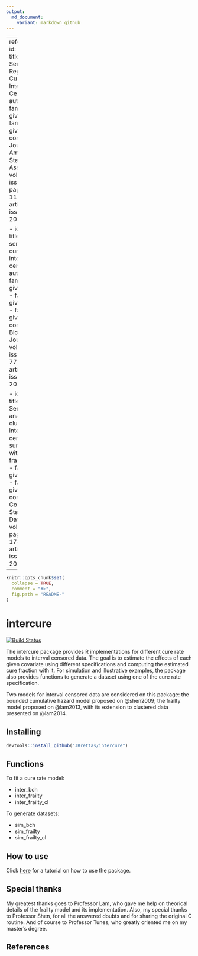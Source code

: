 ```yaml
---
output:
  md_document:
    variant: markdown_github
---
```


---
references:
- id: shen2009
  title: A Semiparametric Regression Cure Model for Interval-Censored Data
  author:
  - family: Shen
    given: Yu
  - family: Hao
    given: Liu
  container-title: Journal of the American Statistical Association
  volume: 104
  issue: 487
  page: 1168-1178
  type: article-journal
  issued:
    year: 2009
    
- id: lam2013
  title: A semiparametric cure model for interval-censored data
  author:
  - family: Lam
    given: Kwok Fai
  - family: Wong
    given: Kin Yau
  - family: Zhou
    given: Feifei
  container-title: Biometrical Journal
  volume: 55
  issue: 5
  page: 771-788
  type: article-journal
  issued:
    year: 2013
    
- id: lam2014
  title: Semiparametric analysis of clustered interval-censored survival data with a cure fraction
  author:
  - family: Lam
    given: Kwok Fai
  - family: Wong
    given: Kin Yau
  container-title: Computational Statistics and Data Analysis
  volume: 79
  page: 165-174
  type: article-journal
  issued:
    year: 2014    
---

<!-- README.md is generated from README.Rmd. Please edit that file -->

```r
knitr::opts_chunk$set(
  collapse = TRUE,
  comment = "#>",
  fig.path = "README-"
)
```

# intercure

[![Build Status](https://travis-ci.org/JBrettas/intercure.svg?branch=master)](https://travis-ci.org/JBrettas/intercure)

The intercure package provides R implementations for different cure rate models to interval censored data. The goal is to estimate the effects of each given covariate using different specifications and computing the estimated cure fraction with it. For simulation and illustrative examples, the package also provides functions to generate a dataset using one of the cure rate specification. 

Two models for interval censored data are considered on this package: the bounded cumulative hazard model proposed on @shen2009; the frailty model proposed on @lam2013, with its extension to clustered data presented on @lam2014.

## Installing

```r
devtools::install_github("JBrettas/intercure")
```

## Functions

To fit a cure rate model:

* inter_bch
* inter_frailty
* inter_frailty_cl

To generate datasets:

* sim_bch
* sim_frailty
* sim_frailty_cl

## How to use

Click [here](http://rpubs.com/JBrettas/howtointercure) for a tutorial on how to use the package.

## Special thanks

My greatest thanks goes to Professor Lam, who gave me help on theorical details of the frailty model and its implementation. Also, my special thanks to Professor Shen, for all the answered doubts and for sharing the original C routine. And of course to Professor Tunes, who greatly oriented me on my master's degree.

## References
